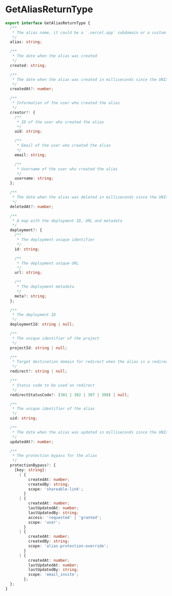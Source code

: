 # GetAliasReturnType

```typescript
export interface GetAliasReturnType {
  /**
   * The alias name, it could be a `.vercel.app` subdomain or a custom domain
   */
  alias: string;

  /**
   * The date when the alias was created
   */
  created: string;

  /**
   * The date when the alias was created in milliseconds since the UNIX epoch
   */
  createdAt?: number;

  /**
   * Information of the user who created the alias
   */
  creator?: {
    /**
     * ID of the user who created the alias
     */
    uid: string;

    /**
     * Email of the user who created the alias
     */
    email: string;

    /**
     * Username of the user who created the alias
     */
    username: string;
  };

  /**
   * The date when the alias was deleted in milliseconds since the UNIX epoch
   */
  deletedAt?: number;

  /**
   * A map with the deployment ID, URL and metadata
   */
  deployment?: {
    /**
     * The deployment unique identifier
     */
    id: string;

    /**
     * The deployment unique URL
     */
    url: string;

    /**
     * The deployment metadata
     */
    meta?: string;
  };

  /**
   * The deployment ID
   */
  deploymentId: string | null;

  /**
   * The unique identifier of the project
   */
  projectId: string | null;

  /**
   * Target destination domain for redirect when the alias is a redirect
   */
  redirect?: string | null;

  /**
   * Status code to be used on redirect
   */
  redirectStatusCode?: (301 | 302 | 307 | 308) | null;

  /**
   * The unique identifier of the alias
   */
  uid: string;

  /**
   * The date when the alias was updated in milliseconds since the UNIX epoch
   */
  updatedAt?: number;

  /**
   * The protection bypass for the alias
   */
  protectionBypass?: {
    [key: string]:
      | {
          createdAt: number;
          createdBy: string;
          scope: 'shareable-link';
        }
      | {
          createdAt: number;
          lastUpdatedAt: number;
          lastUpdatedBy: string;
          access: 'requested' | 'granted';
          scope: 'user';
        }
      | {
          createdAt: number;
          createdBy: string;
          scope: 'alias-protection-override';
        }
      | {
          createdAt: number;
          lastUpdatedAt: number;
          lastUpdatedBy: string;
          scope: 'email_invite';
        };
  };
}
```
